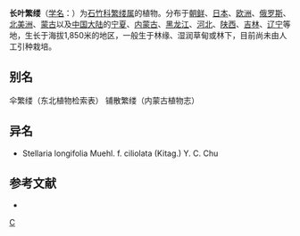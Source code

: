 {{Speciesbox
| taxon = Stellaria(植物) longifolia
| binomial_authority = Muehl. ex Willd. Enum.
| image = Stellaria longifolia (3816685972).jpg
| subdivision_ranks =[[变型|变型]]
| subdivision =
* 长叶繁缕 ''S. l.'' f. ''longifolia''
* [[睫毛长叶繁缕|睫毛长叶繁缕]] ''S. l.'' f. ''ciliolata''
}}

'''长叶繁缕'''（[[学名|学名]]：{{lang|la|''Stellaria longifolia''}}）为[[石竹科|石竹科]][[繁缕属|繁缕属]]的植物。分布于[[朝鲜|朝鲜]]、[[日本|日本]]、[[欧洲|欧洲]]、[[俄罗斯|俄罗斯]]、[[北美洲|北美洲]]、[[蒙古|蒙古]]以及[[中国大陆|中国大陆]]的[[宁夏|宁夏]]、[[内蒙古|内蒙古]]、[[黑龙江|黑龙江]]、[[河北|河北]]、[[陕西|陕西]]、[[吉林|吉林]]、[[辽宁|辽宁]]等地，生长于海拔1,850米的地区，一般生于林缘、湿润草甸或林下，目前尚未由人工引种栽培。

== 别名 ==
伞繁缕（东北植物检索表） 铺散繁缕（内蒙古植物志）

== 异名 ==
* Stellaria longifolia Muehl. f. ciliolata (Kitag.) Y. C. Chu

== 参考文献 ==
<div class="references-small">
* {{cite web| url =http://www.bioinfo.cn/db05/KmzwSpecies.php?action=view&id=2561| title =长叶繁缕（原变型）| work =《中国高等植物数据库全库》| publisher =中国科学院微生物研究所| author =昆明植物研究所| accessdate =2009-02-23| deadurl =yes| archiveurl =https://web.archive.org/web/20160305023539/http://www.bioinfo.cn/db05/KmzwSpecies.php?action=view&id=2561| archivedate =2016-03-05}}
</div>

{{taxonbar}}

[[Category:繁缕属|C]]